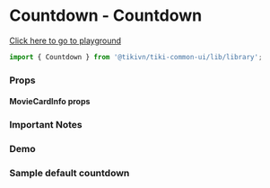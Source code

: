 
<Meta title="Overview/Countdown/Countdown" component={Countdown} />

# Countdown - Countdown 

[Click here to go to playground](/?path=/story/library-countdown--default)

```javascript
import { Countdown } from '@tikivn/tiki-common-ui/lib/library';
```

### Props

<ArgsTable of={Countdown} />

#### MovieCardInfo props

<JSONPretty data={countdownInfo} />

### Important Notes

### Demo

<Canvas>
  <h3>Sample default countdown</h3>
  <Story id="library-countdown--default" />
</Canvas>
